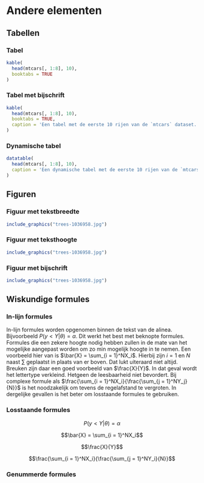 # Andere elementen  {#h:kruisverwijzing}

## Tabellen

### Tabel

```r
kable(
  head(mtcars[, 1:8], 10), 
  booktabs = TRUE
)
```

### Tabel met bijschrift

```r
kable(
  head(mtcars[, 1:8], 10), 
  booktabs = TRUE,
  caption = 'Een tabel met de eerste 10 rijen van de `mtcars` dataset.'
)
```

### Dynamische tabel

```r
datatable(
  head(mtcars[, 1:8], 10), 
  caption = 'Een dynamische tabel met de eerste 10 rijen van de `mtcars` dataset.'
)
```

## Figuren

### Figuur met tekstbreedte

```r
include_graphics("trees-1036958.jpg")
```

### Figuur met teksthoogte

```r
include_graphics("trees-1036958.jpg")
```

### Figuur met bijschrift

```r
include_graphics("trees-1036958.jpg")
```

## Wiskundige formules

### In-lijn formules

In-lijn formules worden opgenomen binnen de tekst van de alinea. Bijvoorbeeld $P(y < Y|\theta) = \alpha$. Dit werkt het best met beknopte formules. Formules die een zekere hoogte nodig hebben zullen in de mate van het mogelijke aangepast worden om zo min mogelijk hoogte in te nemen. Een voorbeeld hier van is $\bar{X} = \sum_{i = 1}^NX_i$. Hierbij zijn $i = 1$ en $N$ naast $\sum$ geplaatst in plaats van er boven. Dat lukt uiteraard niet altijd. Breuken zijn daar een goed voorbeeld van $\frac{X}{Y}$. In dat geval wordt het lettertype verkleind. Hetgeen de leesbaarheid niet bevordert. Bij complexe formule als $\frac{\sum_{i = 1}^NX_i}{\frac{\sum_{j = 1}^NY_j}{N}}$ is het noodzakelijk om tevens de regelafstand te vergroten. In dergelijke gevallen is het beter om losstaande formules te gebruiken.

### Losstaande formules

$$P(y < Y|\theta) = \alpha$$

$$\bar{X} = \sum_{i = 1}^NX_i$$

$$\frac{X}{Y}$$

$$\frac{\sum_{i = 1}^NX_i}{\frac{\sum_{j = 1}^NY_i}{N}}$$

### Genummerde formules

\begin{equation}
  \bar{X} = \sum_{i = 1}^NX_i
  (\#eq:som0)
\end{equation}

\begin{equation}
  \frac{X}{Y}
  (\#eq:som)
\end{equation}

\begin{equation}
  \frac{\sum_{i = 1}^NX_i}{\frac{\sum_{j = 1}^NY_j}{N}}
  (\#eq:som1)
\end{equation}
